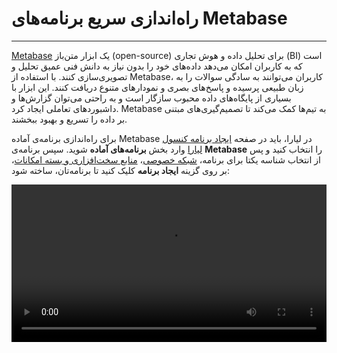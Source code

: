 
<Layout>

# راه‌اندازی سریع برنامه‌های Metabase
<hr className="mb-2" />

<a href="https://www.metabase.com/" className="blue-link">Metabase</a> یک ابزار متن‌باز (open-source) برای تحلیل داده و هوش تجاری (BI) است که به کاربران امکان می‌دهد داده‌های خود را بدون نیاز به دانش فنی عمیق تحلیل و تصویری‌سازی کنند. با استفاده از Metabase، کاربران می‌توانند به سادگی سوالات را به زبان طبیعی پرسیده و پاسخ‌های بصری و نمودارهای متنوع دریافت کنند. این ابزار با بسیاری از پایگاه‌های داده محبوب سازگار است و به راحتی می‌توان گزارش‌ها و داشبوردهای تعاملی ایجاد کرد. Metabase به تیم‌ها کمک می‌کند تا تصمیم‌گیری‌های مبتنی بر داده را تسریع و بهبود ببخشند.







<div className="h-4" />

برای راه‌اندازی برنامه‌ی آماده Metabase در لیارا، باید در صفحه <a href="https://console.liara.ir/apps/create" className="blue-link">ایجاد برنامه‌ کنسول لیارا</a> وارد بخش <b>برنامه‌های آماده</b> شوید.
سپس برنامه‌ی <b>Metabase</b> 
را انتخاب کنید و پس از انتخاب شناسه یکتا برای برنامه، <a href="/paas/details/private-network" className="blue-link">شبکه خصوصی</a>، <a href="/paas/details/plans/about" className="blue-link">منابع سخت‌افزاری و بسته امکانات</a>، بر روی گزینه <b>ایجاد برنامه</b> کلیک کنید تا برنامه‌تان، ساخته شود:
<div className="h-4" />
<video
  src="https://files.liara.ir/liara/metabase/create-metabase.mp4"
  controls="controls"
  className="block w-full"
  width="100%"
/>
<div className="h-4" />

پس از ساخته شدن برنامه، می‌توانید از آن، استفاده کنید.
{/* 
<Section id="see-also" title="همچنین بخوانید:" />

<div className='h-2' />
<div className="grid md:grid-cols-1 gap-4">
            {[
      {
        title: "تغییر نسخه‌ی برنامه مستقر شده",
        link: "/one-click-apps/rocketchat/how-tos/choose-version"
      },
  ].map(item =>
    <Link href={item.link}>
    <Card className="flex cursor-pointer w-full items-center justify-between">
        <div className="flex items-center gap-3">
        <h4>
            {item.title}
        </h4>
        </div>
        <GoArrowLeft className="ml-1" />
    </Card>
    </Link>
            )}
</div> */}


</Layout>